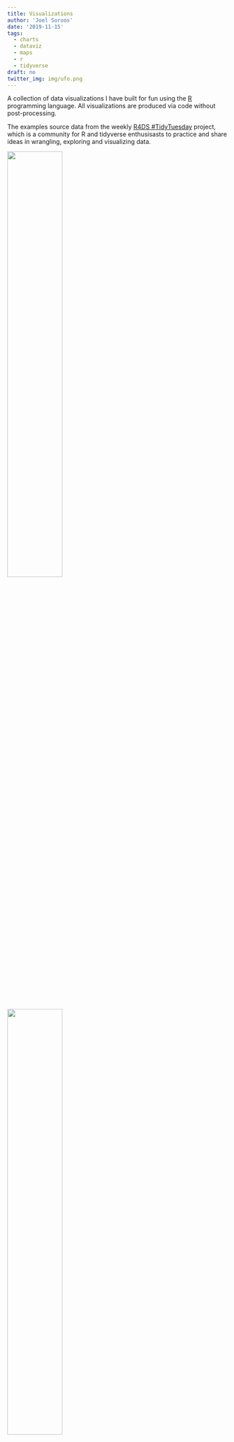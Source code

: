 ```yaml
---
title: Visualizations
author: 'Joel Soroos'
date: '2019-11-15'
tags:
  - charts
  - dataviz
  - maps
  - r
  - tidyverse
draft: no
twitter_img: img/ufo.png
---
```


A collection of data visualizations I have built for fun using the [R](https://www.r-project.org/about.html) programming language. All visualizations are produced via code without post-processing.
<br/>

The examples source data from the weekly [R4DS #TidyTuesday](https://github.com/rfordatascience/tidytuesday) project, which is a community for R and tidyverse enthusisasts to practice and share ideas in wrangling, exploring and visualizing data.


<img src="/img/franchise.png" style="height: 50%; width: 50%; object-fit: contain" onclick="window.open('https://soroosj.netlify.com/img/franchise.png', 'blank');"/>

<img src="/img/ufo.png" style="height: 50%; width: 50%; object-fit: contain" onclick="window.open('https://soroosj.netlify.com/img/ufo.png', 'blank');"/>

<img src="/img/moore.png" style="height: 50%; width: 50%; object-fit: contain" onclick="window.open('https://soroosj.netlify.com/img/moore.png', 'blank');"/>

<img src="/img/song_attributes.png" style="height: 50%; width: 50%; object-fit: contain" onclick="window.open('https://soroosj.netlify.com/img/song_attributes.png', 'blank');"/>

<img src="/img/world cup.png" style="height: 50%; width: 50%; object-fit: contain" onclick="window.open('https://soroosj.netlify.com/img/world cup.png', 'blank');"/>

<img src="/img/cars.png" style="height: 50%; width: 50%; object-fit: contain" onclick="window.open('https://soroosj.netlify.com/img/cars.png', 'blank');"/>

<img src="/img/coffee.png" style="height: 50%; width: 50%; object-fit: contain" onclick="window.open('https://soroosj.netlify.com/img/coffee.png', 'blank');"/>

<img src="/img/waste.png" style="height: 50%; width: 50%; object-fit: contain" onclick="window.open('https://soroosj.netlify.com/img/waste.png', 'blank');"/>

<img src="/img/squirrels.png" style="height: 50%; width: 50%; object-fit: contain" onclick="window.open('https://soroosj.netlify.com/img/squirrels.png', 'blank');"/>

<img src="/img/emperors.png" style="height: 50%; width: 50%; object-fit: contain" onclick="window.open('https://soroosj.netlify.com/img/emperors.png', 'blank');"/>

<img src="/img/trains.png" style="height: 50%; width: 50%; object-fit: contain" onclick="window.open('https://soroosj.netlify.com/img/trains.png', 'blank');"/>

<img src="/img/commute.png" style="height: 50%; width: 50%; object-fit: contain" onclick="window.open('https://soroosj.netlify.com/img/commute.png', 'blank');"/>

<img src="/img/dogs.png" style="height: 50%; width: 50%; object-fit: contain" onclick="window.open('https://soroosj.netlify.com/img/dogs.png', 'blank');"/>

<img src="/img/wine.png" style="height: 50%; width: 50%; object-fit: contain" onclick="window.open('https://soroosj.netlify.com/img/wine.png', 'blank');"/>

<img src="/img/tour.gif" style="height: 40%; width: 40%; object-fit: contain" onclick="window.open('https://soroosj.netlify.com/img/tour.gif', 'blank');"/>

<img src="/img/parks.png" style="height: 50%; width: 50%; object-fit: contain" onclick="window.open('https://soroosj.netlify.com/img/parks.png', 'blank');"/>

<img src="/img/explosions.gif" style="height: 50%; width: 50%; object-fit: contain" onclick="window.open('https://soroosj.netlify.com/img/explosions.gif', 'blank');"/>

<img src="/img/tickets.png" style="height: 50%; width: 50%; object-fit: contain" onclick="window.open('https://soroosj.netlify.com/img/tickets.png', 'blank');"/>

<img src="/img/cocktails.png" style="height: 50%; width: 50%; object-fit: contain" onclick="window.open('https://soroosj.netlify.com/img/cocktails.png', 'blank');"/>


